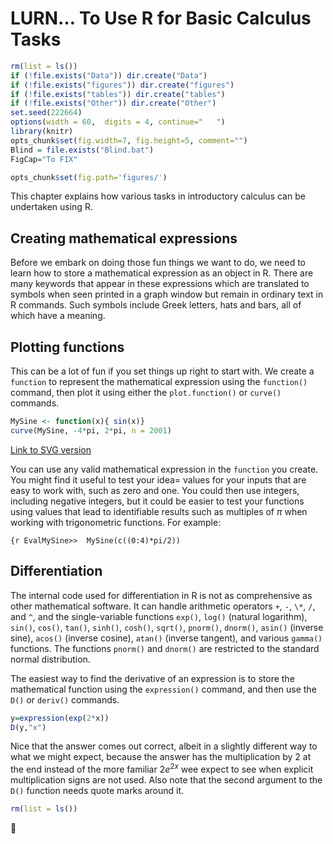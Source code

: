 # LURN… To Use R for Basic Calculus Tasks{#Calculus} 


```r
rm(list = ls())
if (!file.exists("Data")) dir.create("Data")
if (!file.exists("figures")) dir.create("figures")
if (!file.exists("tables")) dir.create("tables")
if (!file.exists("Other")) dir.create("Other")
set.seed(222664)
options(width = 60,  digits = 4, continue="   ")
library(knitr)
opts_chunk$set(fig.width=7, fig.height=5, comment="")
Blind = file.exists("Blind.bat")
FigCap="To FIX"
``` 
 


```r
opts_chunk$set(fig.path='figures/') 
```  
 

This chapter explains how various tasks in introductory calculus can be
undertaken using R.

## Creating mathematical expressions

Before we embark on doing those fun things we want to do, we need to
learn how to store a mathematical expression as an object in R. There
are many keywords that appear in these expressions which are translated
to symbols when seen printed in a graph window but remain in ordinary
text in R commands. Such symbols include Greek letters, hats and bars,
all of which have a meaning.

## Plotting functions

This can be a lot of fun if you set things up right to start with. We
create a `function` to represent the mathematical expression
using the `function()` command, then plot it using either the
`plot.function()` or `curve()` commands. 


```r
MySine <- function(x){ sin(x)} 
curve(MySine, -4*pi, 2*pi, n = 2001) 
```  
 

[Link to SVG version](../SVGs/CalculusSineCurve-1.html)

You can use any valid mathematical expression in the
`function` you create. You might find it useful to test your
idea= values for your inputs that are easy to work with, such as zero
and one. You could then use integers, including negative integers, but
it could be easier to test your functions using values that lead to
identifiable results such as multiples of $\pi$ when working with
trigonometric functions. For example: 


```{r EvalMySine>> 
MySine(c((0:4)*pi/2)) 
```  
 

## Differentiation

The internal code used for differentiation in R is not as comprehensive
as other mathematical software. It can handle arithmetic operators `+`, `-`, `\*`, `/`, and `^`, and the single-variable functions `exp()`, `log()` (natural logarithm), `sin()`, `cos()`, `tan()`, `sinh()`, `cosh()`, `sqrt()`, `pnorm()`, `dnorm()`, `asin()` (inverse sine), `acos()` (inverse cosine), `atan()` (inverse tangent), and various `gamma()` functions. The functions `pnorm()` and `dnorm()` are restricted to the standard
normal distribution.

The easiest way to find the derivative of an expression is to store the
mathematical function using the `expression()` command, and then
use the `D()` or `deriv()` commands. 


```r
y=expression(exp(2*x)) 
D(y,"x") 
```  
 

Nice that the answer comes out correct, albeit in a slightly different
way to what we might expect, because the answer has the multiplication
by 2 at the end instead of the more familiar $2e^{2x}$ wee expect to
see when explicit multiplication signs are not used. Also note that the
second argument to the `D()` function needs quote marks around
it. 

```r
rm(list = ls())
``` 
 

